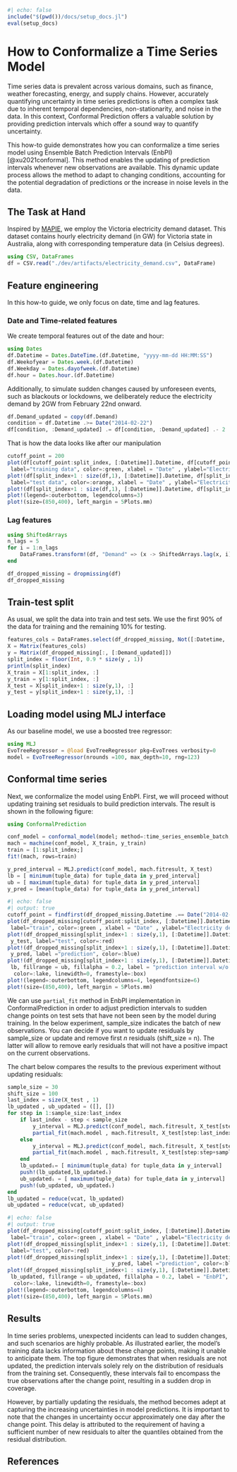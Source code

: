 ```julia
#| echo: false
include("$(pwd())/docs/setup_docs.jl")
eval(setup_docs)
```

# How to Conformalize a Time Series Model

Time series data is prevalent across various domains, such as finance, weather forecasting, energy, and supply chains. However, accurately quantifying uncertainty in time series predictions is often a complex task due to inherent temporal dependencies, non-stationarity, and noise in the data. In this context, Conformal Prediction offers a valuable solution by providing prediction intervals which offer a sound way to quantify uncertainty. 

This how-to guide demonstrates how you can conformalize a time series model using Ensemble Batch Prediction Intervals (EnbPI) [@xu2021conformal]. This method enables the updating of prediction intervals whenever new observations are available. This dynamic update process allows the method to adapt to changing conditions, accounting for the potential degradation of predictions or the increase in noise levels in the data.

## The Task at Hand 

Inspired by [MAPIE](https://mapie.readthedocs.io/en/latest/examples_regression/4-tutorials/plot_ts-tutorial.html), we employ the Victoria electricity demand dataset. This dataset contains hourly electricity demand (in GW) for Victoria state in Australia, along with corresponding temperature data (in Celsius degrees). 

```julia
using CSV, DataFrames
df = CSV.read("./dev/artifacts/electricity_demand.csv", DataFrame)
```

## Feature engineering

In this how-to guide, we only focus on date, time and lag features.

### Date and Time-related features

We create temporal features out of the date and hour:

```julia
using Dates
df.Datetime = Dates.DateTime.(df.Datetime, "yyyy-mm-dd HH:MM:SS")
df.Weekofyear = Dates.week.(df.Datetime)
df.Weekday = Dates.dayofweek.(df.Datetime)
df.hour = Dates.hour.(df.Datetime) 
```

Additionally, to simulate sudden changes caused by unforeseen events, such as blackouts or lockdowns, we deliberately reduce the electricity demand by 2GW from February 22nd onward. 

```julia
df.Demand_updated = copy(df.Demand)
condition = df.Datetime .>= Date("2014-02-22")
df[condition, :Demand_updated] .= df[condition, :Demand_updated] .- 2
```
That is how the data looks like after our manipulation

``` julia
cutoff_point = 200
plot(df[cutoff_point:split_index, [:Datetime]].Datetime, df[cutoff_point:split_index, :].Demand ,
 label="training data", color=:green, xlabel = "Date" , ylabel="Electricity demand(GW)")
plot!(df[split_index+1 : size(df,1), [:Datetime]].Datetime, df[split_index+1 : size(df,1), : ].Demand,
 label="test data", color=:orange, xlabel = "Date" , ylabel="Electricity demand(GW)")
plot!(df[split_index+1 : size(df,1), [:Datetime]].Datetime, df[split_index+1 : size(df,1), : ].Demand_updated, label="updated test data", color=:red, linewidth=1, framestyle=:box)
plot!(legend=:outerbottom, legendcolumns=3)
plot!(size=(850,400), left_margin = 5Plots.mm)
```

### Lag features

```julia
using ShiftedArrays
n_lags = 5
for i = 1:n_lags
    DataFrames.transform!(df, "Demand" => (x -> ShiftedArrays.lag(x, i)) => "lag_hour_$i")
end

df_dropped_missing = dropmissing(df)
df_dropped_missing

```

## Train-test split

As usual, we split the data into train and test sets. We use the first 90% of the data for training and the remaining 10% for testing.

```julia
features_cols = DataFrames.select(df_dropped_missing, Not([:Datetime, :Demand, :Demand_updated]))
X = Matrix(features_cols)
y = Matrix(df_dropped_missing[:, [:Demand_updated]])
split_index = floor(Int, 0.9 * size(y , 1)) 
println(split_index)
X_train = X[1:split_index, :]
y_train = y[1:split_index, :]
X_test = X[split_index+1 : size(y,1), :]
y_test = y[split_index+1 : size(y,1), :]
```

## Loading model using MLJ interface

As our baseline model, we use a boosted tree regressor:

```julia
using MLJ
EvoTreeRegressor = @load EvoTreeRegressor pkg=EvoTrees verbosity=0
model = EvoTreeRegressor(nrounds =100, max_depth=10, rng=123)
```

## Conformal time series

Next, we conformalize the model using EnbPI. First, we will proceed without updating training set residuals to build prediction intervals. The result is shown in the following figure:

```julia
using ConformalPrediction

conf_model = conformal_model(model; method=:time_series_ensemble_batch, coverage=0.95)
mach = machine(conf_model, X_train, y_train)
train = [1:split_index;]
fit!(mach, rows=train)

y_pred_interval = MLJ.predict(conf_model, mach.fitresult, X_test)
lb = [ minimum(tuple_data) for tuple_data in y_pred_interval]
ub = [ maximum(tuple_data) for tuple_data in y_pred_interval]
y_pred = [mean(tuple_data) for tuple_data in y_pred_interval]
```

``` julia
#| echo: false
#| output: true
cutoff_point = findfirst(df_dropped_missing.Datetime .== Date("2014-02-15"))
plot(df_dropped_missing[cutoff_point:split_index, [:Datetime]].Datetime, y_train[cutoff_point:split_index] ,
 label="train", color=:green , xlabel = "Date" , ylabel="Electricity demand(GW)", linewidth=1)
plot!(df_dropped_missing[split_index+1 : size(y,1), [:Datetime]].Datetime,
 y_test, label="test", color=:red)
plot!(df_dropped_missing[split_index+1 : size(y,1), [:Datetime]].Datetime ,
 y_pred, label ="prediction", color=:blue)
plot!(df_dropped_missing[split_index+1 : size(y,1), [:Datetime]].Datetime,
 lb, fillrange = ub, fillalpha = 0.2, label = "prediction interval w/o EnbPI",
  color=:lake, linewidth=0, framestyle=:box)
plot!(legend=:outerbottom, legendcolumns=4, legendfontsize=6)
plot!(size=(850,400), left_margin = 5Plots.mm)
```

We can use `partial_fit` method in EnbPI implementation in ConformalPrediction in order to adjust prediction intervals to sudden change points on test sets that have not been seen by the model during training. In the below experiment, sample_size indicates the batch of new observations. You can decide if you want to update residuals by sample_size or update and remove first $n$ residuals (shift_size = n). The latter will allow to remove early residuals that will not have a positive impact on the current observations. 

The chart below compares the results to the previous experiment without updating residuals:

```julia

sample_size = 30
shift_size = 100
last_index = size(X_test , 1)
lb_updated , ub_updated = ([], [])
for step in 1:sample_size:last_index
    if last_index - step < sample_size
        y_interval = MLJ.predict(conf_model, mach.fitresult, X_test[step:last_index , :])
        partial_fit(mach.model , mach.fitresult, X_test[step:last_index , :], y_test[step:last_index , :], shift_size)
    else
        y_interval = MLJ.predict(conf_model, mach.fitresult, X_test[step:step+sample_size-1 , :])
        partial_fit(mach.model , mach.fitresult, X_test[step:step+sample_size-1 , :], y_test[step:step+sample_size-1 , :], shift_size)        
    end 
    lb_updatedᵢ= [ minimum(tuple_data) for tuple_data in y_interval]
    push!(lb_updated,lb_updatedᵢ)
    ub_updatedᵢ = [ maximum(tuple_data) for tuple_data in y_interval]
    push!(ub_updated, ub_updatedᵢ)
end
lb_updated = reduce(vcat, lb_updated)
ub_updated = reduce(vcat, ub_updated)
```

``` julia
#| echo: false
#| output: true
plot(df_dropped_missing[cutoff_point:split_index, [:Datetime]].Datetime, y_train[cutoff_point:split_index] ,
 label="train", color=:green , xlabel = "Date" , ylabel="Electricity demand(GW)", linewidth=1)
plot!(df_dropped_missing[split_index+1 : size(y,1), [:Datetime]].Datetime, y_test,
 label="test", color=:red)
plot!(df_dropped_missing[split_index+1 : size(y,1), [:Datetime]].Datetime ,
                                 y_pred, label ="prediction", color=:blue)
plot!(df_dropped_missing[split_index+1 : size(y,1), [:Datetime]].Datetime,
 lb_updated, fillrange = ub_updated, fillalpha = 0.2, label = "EnbPI",
  color=:lake, linewidth=0, framestyle=:box)
plot!(legend=:outerbottom, legendcolumns=4)
plot!(size=(850,400), left_margin = 5Plots.mm)
```

## Results

In time series problems, unexpected incidents can lead to sudden changes, and such scenarios are highly probable. As illustrated earlier, the model's training data lacks information about these change points, making it unable to anticipate them. The top figure demonstrates that when residuals are not updated, the prediction intervals solely rely on the distribution of residuals from the training set. Consequently, these intervals fail to encompass the true observations after the change point, resulting in a sudden drop in coverage.

However, by partially updating the residuals, the method becomes adept at capturing the increasing uncertainties in model predictions. It is important to note that the changes in uncertainty occur approximately one day after the change point. This delay is attributed to the requirement of having a sufficient number of new residuals to alter the quantiles obtained from the residual distribution.

## References